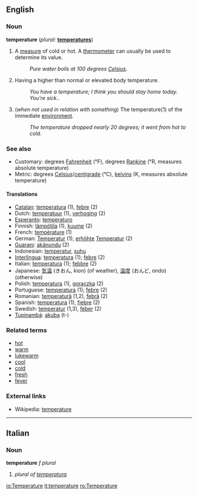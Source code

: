 ==English==

===Noun===
'''temperature'''  (''plural:'' '''[[temperatures]]''')
# A [[measure]] of cold or hot.  A [[thermometer]] can usually be used to determine its value.
#:''Pure water boils at 100 degrees [[Celsius]]''.
# Having a higher than normal or elevated body temperature.
#:''You have a temperature; I think you should stay home today. You're sick.''.
# (''when not used in relation with something'') The temperature(1) of the immediate [[environment]].
#:''The temperature dropped nearly 20 degrees; it went from hot to cold''.

===See also===
*Customary: degrees [[Fahrenheit]] (°F), degrees [[Rankine]] (°R, measures absolute temperature)
*Metric: degrees [[Celsius]]/[[centigrade]] (°C), [[kelvin]]s (K, measures absolute temperature)

====Translations====
*[[Catalan]]: [[temperatura]] {{f}} (1), [[febre]] {{f}} (2)
*Dutch: [[temperatuur]] {{m}} (1), [[verhoging]] {{f}} (2)
*[[Esperanto]]: [[temperaturo]]
*Finnish: [[lämpötila]] (1), [[kuume]] (2)
*French: [[température]] (1)
*German: [[Temperatur]] {{f}} (1), [[erhöht]]e [[Temperatur]] {{f}} (2)
*[[Guarani]]: [[akãnundu]] (2)
*Indonesian: [[temperatur]], [[suhu]]
*[[Interlingua]]: [[temperatura]] (1); [[febre]] (2)
*Italian: [[temperatura]] {{f}} (1); [[febbre]] {{f}} (2)
*Japanese: [[気温]] (きおん, kion) (of weather), [[温度]] (おんど, ondo) (otherwise)
*Polish: [[temperatura]] {{f}} (1), [[gorączka]] {{f}} (2)
*Portuguese: [[temperatura]] {{f}} (1); [[febre]] {{f}} (2)
*Romanian: [[temperatură]] {{f}} (1,2), [[febră]] {{f}} (2)
*Spanish: [[temperatura]] {{f}} (1), [[fiebre]] {{f}} (2)
*Swedish: [[temperatur]] (1,3), [[feber]] (2)
*[[Tupinambá]]: [[akuba]] (t-)

===Related terms===
*[[hot]]
*[[warm]]
*[[lukewarm]]
*[[cool]]
*[[cold]]
*[[fresh]]
*[[fever]]

===External links===
*Wikipedia: [[w:temperature|temperature]]

----

==Italian==
===Noun===
'''temperature''' ''f plural''

# ''plural of [[temperatura]]''

[[io:Temperature]]
[[it:temperature]]
[[ro:Temperature]]